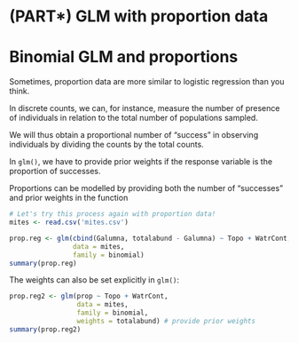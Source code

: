 # (PART\*) GLM with proportion data {-}

# Binomial GLM and proportions

Sometimes, proportion data are more similar to logistic regression than you think.

In discrete counts, we can, for instance, measure the number of presence of individuals in relation to the total number of populations sampled.

We will thus obtain a proportional number of "success" in observing individuals by dividing the counts by the total counts.

In `glm()`, we have to provide prior weights if the response variable is the proportion of successes.

Proportions can be modelled by providing both the number of "successes" and prior weights in the function

```r
# Let's try this process again with proportion data!
mites <- read.csv('mites.csv')
```
```r
prop.reg <- glm(cbind(Galumna, totalabund - Galumna) ~ Topo + WatrCont,
                data = mites,
                family = binomial)
summary(prop.reg)
```

The weights can also be set explicitly in `glm()`:

```r
prop.reg2 <- glm(prop ~ Topo + WatrCont,
                 data = mites,
                 family = binomial,
                 weights = totalabund) # provide prior weights
summary(prop.reg2)
```
